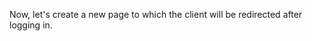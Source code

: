 
<DocHeader pretitle="Tutorial" title="Routing" />

Now, let's create a new page to which the client will be redirected after logging in.

<Title tag="h2" text="Redirection Module" />
From the console, located in the root folder of the project, we will run the module creation command again:

<Code>beyond add module</Code>

We will add the following values in the command console:

-   **Package subpath**: we will name it "welcome".
-   **Package type** : we will select "page".
-   **web component name**: we will put `app-welcome`. Web component names must contain
    two words and be separated by dashes.
-   **page url**: we add "/welcome"
-   **About**: Welcome page
-   **styles**: we indicate yes.
-   **multilanguage**: we indicate no.

In the next step, we will head over to the view file of the module (`welcome/ts/views/index.tsx`)
and in the component's return statement, add a "Welcome!" message with the desired styling.

<Title tag="h2" text="Navigation" />

Get ready to make a big leap in your application by redirecting to your welcome
module after login! The first thing we need to do is to import the "routing" object from
`@beyond-js/kernel` package,
so we can use the powerful pushState method that will allow us to navigate to the welcome page.

<CodeBox title="home/views/index.tsx">{`import { routing } from '@beyond-js/kernel/routing';`}</CodeBox>

And in the `onSubmit` function, we will add the following line so that everything works perfectly:

<Code>{`routing.pushState('/welcome');`}</Code>

Thus, our `onSubmit` function would look like this:

<CodeBox title="home/views/index.tsx">
{`const onSubmit = async (event) => {
        try {
            event.preventDefault();
            const response = await model.login(username, password);

            if (!response.data?.valid) {
                setError(response.error);
                return;
            }
            routing.pushState('/welcome');
        } catch (e) {
            console.log(e);
        }
    };

`}

 </CodeBox>

With these simple steps, you will redirect your users to the welcome page. BeyondJS also manages the user's browsing history, providing advanced management functionalities beyond the browser's API.

Imagine having access to previous page logs at any time! BeyondJS gives you full control over the user's browsing experience, enabling you to identify these logs and access them whenever you need to.

> <BeyondJS /> is a powerful tool that provides a routing object to interact with the browser API. navigation. This
> object wraps the browser's pushState function and adds logic to make navigation possible > > in different
> environments. in different environments. If you would like to learn more about how to use routing in <BeyondJS />, you
> can. visit the <Link href="/docs/frontend/routing">Routing</Link> section.

Now it is necessary to reload the page for testing, this is because the application urls are
registered at the beginning of the project load.

If we test our form we will be able to see that an error appears if the data is invalid and that
it starts and redirects to our welcome screen if the data entered is correct.

<Title tag="h3" text="Learning review" />
With this last step, we end the complete tutorial, which consisted of 4 fundamental parts:

-   In the first part, we dealt with starting and installing the project and creating the main package.
-   In the second part, we showed how to create the first module and how to use it in the application.
-   In the third part, it was explained how to create a bridge in the backend to connect through a WebSocket connection and integrate it from the backend.
    WebSocket connection and integrate it from the client.
-   Finally, in the fourth part, it was demonstrated how to use the
    routing object of <BeyondJS /> to navigate to a new page.

In addition, there are some additional points worth noting:

-   The modules created are standalone bundles and no packers are required to use them.
-   A WebSocket connection between client and server was implemented with a typed API that verifies that the methods and parameters passed match the
    and parameters passed match their definition in the backend.
-   The magic comment `/*bundle*/` was used to define which object should be exposed to be consumed in another bundle.
-   The magic comment `/*actions*/` was used in the bridge bundle to define that the object should generate a client api, which should be consumed in another bundle.
    a client api, which is handled by <BeyondJS/> automatically.
-   The created code can be packaged for a hybrid application.

<NextLinks items={['backend', 'frontend/intro']} />
